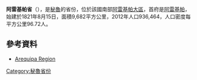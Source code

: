 '''阿雷基帕省'''（{{lang-es|Provincia de Arequipa}}），是[[秘魯|秘魯]]的省份，位於該國南部[[阿雷基帕大區|阿雷基帕大區]]，首府是[[阿雷基帕|阿雷基帕]]，始建於1821年8月15日，面積9,682平方公里，2012年人口936,464，人口密度每平方公里96.72人。

==參考資料==
* [http://www.regionarequipa.gob.pe Arequipa Region] {{Wayback|url=http://www.regionarequipa.gob.pe/ |date=20200923161907 }}

{{coord|16.398822|S|71.536883|W|type:adm2nd_source:itwiki|display=title}}

{{Peru-geo-stub}}
{{秘魯省份|state=collapsed}}
[[Category:秘魯省份|Category:秘魯省份]]
